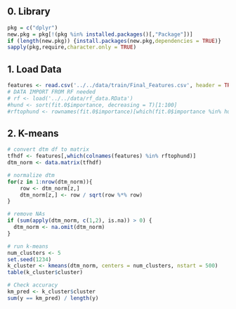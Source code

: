 ## 0. Library
```r
pkg = c("dplyr")
new.pkg = pkg[!(pkg %in% installed.packages()[,"Package"])]
if (length(new.pkg)) {install.packages(new.pkg,dependencies = TRUE)}
sapply(pkg,require,character.only = TRUE)
```

## 1. Load Data
```r
features <- read.csv('../../data/train/Final_Features.csv', header = TRUE)
# DATA IMPORT FROM RF needed
# rf <- load('../../data/rf_data.RData')
#hund <- sort(fit.0$importance, decreasing = T)[1:100]
#rftophund <- rownames(fit.0$importance)[which(fit.0$importance %in% hund)]
```

## 2. K-means
```r
# convert dtm df to matrix
tfhdf <- features[,which(colnames(features) %in% rftophund)]
dtm_norm <- data.matrix(tfhdf)

# normalize dtm
for(z in 1:nrow(dtm_norm)){
	row <- dtm_norm[z,]
	dtm_norm[z,] <- row / sqrt(row %*% row)
}

# remove NAs
if (sum(apply(dtm_norm, c(1,2), is.na)) > 0) {
  dtm_norm <- na.omit(dtm_norm)
}

# run k-means
num_clusters <- 5
set.seed(1234)
k_cluster <- kmeans(dtm_norm, centers = num_clusters, nstart = 500)
table(k_cluster$cluster)

# Check accuracy
km_pred <- k_cluster$cluster
sum(y == km_pred) / length(y)
```
